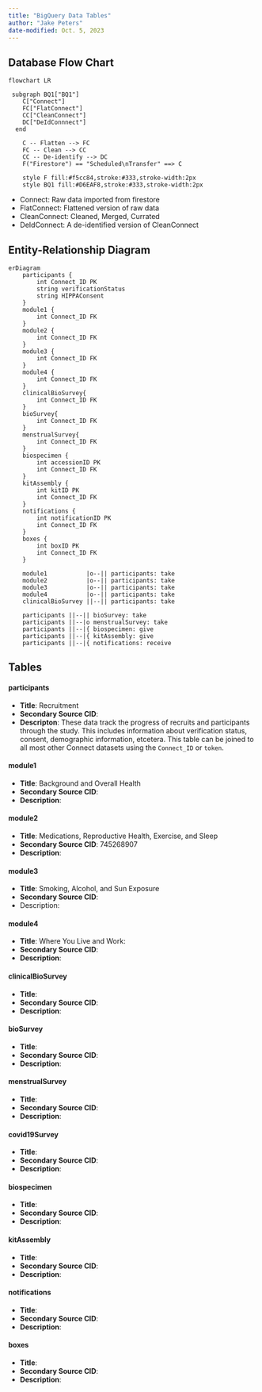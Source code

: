 ```yaml
---
title: "BigQuery Data Tables"
author: "Jake Peters"
date-modified: Oct. 5, 2023
---
```


## Database Flow Chart

```mermaid
flowchart LR

 subgraph BQ1["BQ1"]
    C["Connect"]
    FC["FlatConnect"]
    CC["CleanConnect"]
    DC["DeIdConnnect"]
  end

    C -- Flatten --> FC
    FC -- Clean --> CC
    CC -- De-identify --> DC
    F("Firestore") == "Scheduled\nTransfer" ==> C

    style F fill:#f5cc84,stroke:#333,stroke-width:2px 
    style BQ1 fill:#D6EAF8,stroke:#333,stroke-width:2px
```

- Connect: Raw data imported from firestore
- FlatConnect: Flattened version of raw data
- CleanConnect: Cleaned, Merged, Currated
- DeIdConnect: A de-identified version of CleanConnect

## Entity-Relationship Diagram

```mermaid
erDiagram 
    participants {
        int Connect_ID PK
        string verificationStatus
        string HIPPAConsent
    }
    module1 {
        int Connect_ID FK
    }
    module2 {
        int Connect_ID FK
    }
    module3 {
        int Connect_ID FK
    }
    module4 {
        int Connect_ID FK
    }
    clinicalBioSurvey{
        int Connect_ID FK
    }
    bioSurvey{
        int Connect_ID FK
    }
    menstrualSurvey{
        int Connect_ID FK
    }
    biospecimen {
        int accessionID PK
        int Connect_ID FK
    }
    kitAssembly {
        int kitID PK
        int Connect_ID FK
    }
    notifications {
        int notificationID PK
        int Connect_ID FK
    }
    boxes {
        int boxID PK
        int Connect_ID FK
    }
    
    module1           |o--|| participants: take
    module2           |o--|| participants: take
    module3           |o--|| participants: take
    module4           |o--|| participants: take
    clinicalBioSurvey ||--|| participants: take
    
    participants ||--|| bioSurvey: take
    participants ||--|o menstrualSurvey: take
    participants ||--|{ biospecimen: give
    participants ||--|{ kitAssembly: give
    participants ||--|{ notifications: receive
```
## Tables

#### participants

-   **Title**: Recruitment
-   **Secondary Source CID**:
-   **Descripton**: These data track the progress of recruits and participants through the study. This includes information about verification status, consent, demographic information, etcetera. This table can be joined to all most other Connect datasets using the `Connect_ID` or `token`.

#### module1

-   **Title**: Background and Overall Health
-   **Secondary Source CID**:
-   **Description**:

#### module2

-   **Title**: Medications, Reproductive Health, Exercise, and Sleep
-   **Secondary Source CID**: 745268907
-   **Description**:

#### module3

-   **Title**: Smoking, Alcohol, and Sun Exposure
-   **Secondary Source CID**:
-   Description:

#### module4

-   **Title**: Where You Live and Work:
-   **Secondary Source CID**:
-   **Description**:

#### clinicalBioSurvey

-   **Title**:
-   **Secondary Source CID**:
-   **Description**:

#### bioSurvey

-   **Title**:
-   **Secondary Source CID**:
-   **Description**:

#### menstrualSurvey

-   **Title**:
-   **Secondary Source CID**:
-   **Description**:

#### covid19Survey

-   **Title**:
-   **Secondary Source CID**:
-   **Description**:

#### biospecimen

-   **Title**:
-   **Secondary Source CID**:
-   **Description**:

#### kitAssembly

-   **Title**:
-   **Secondary Source CID**:
-   **Description**:

#### notifications

-   **Title**:
-   **Secondary Source CID**:
-   **Description**:

#### boxes

-   **Title**:
-   **Secondary Source CID**:
-   **Description**:
